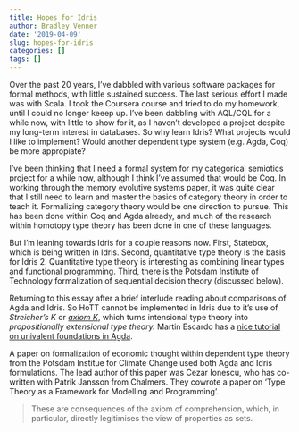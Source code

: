```yaml
---
title: Hopes for Idris
author: Bradley Venner
date: '2019-04-09'
slug: hopes-for-idris
categories: []
tags: []
---
```


Over the past 20 years, I've dabbled with various software packages for formal methods, with little sustained success.  The last serious effort I made was with Scala.  I took the Coursera course and tried to do my homework, until I could no longer keeep up.  I've been dabbling with AQL/CQL for a while now, with little to show for it, as I haven't developed a project despite my long-term interest in databases.  So why learn Idris?  What projects would I like to implement?  Would another dependent type system (e.g. Agda, Coq) be more appropiate?  

I've been thinking that I need a formal system for my categorical semiotics project for a while now, although I think I've assumed that would be Coq.  In working through the memory evolutive systems paper, it was quite clear that I still need to learn and master the basics of category theory in order to teach it.  Formalizing category theory would be one direction to pursue.  This has been done within Coq and Agda already, and much of the research within homotopy type theory has been done in one of these languages.    

But I'm leaning towards Idris for a couple reasons now.  First, Statebox, which is being written in Idris.  Second, quantitative type theory is the basis for Idris 2.  Quantitative type theory is interesting as combining linear types and functional programming.  Third, there is the Potsdam Institute of Technology formalization of sequential decision theory (discussed below).  

Returning to this essay after a brief interlude reading about comparisons of Agda and Idris.  So HoTT cannot be implemented in  Idris due to it's use of *Streicher's K* or [*axiom K*](https://ncatlab.org/nlab/show/axiom+K+%28type+theory%29), which turns intensional type theory into *propositionally extensional type theory.*  Martin Escardo has a [nice tutorial on univalent foundations in Agda](https://github.com/martinescardo/HoTT-UF-Agda-Lecture-Notes).

A paper on formalization of economic thought within dependent type theory from the Potsdam Institue for Climate Change used both Agda and Idris formulations.  The lead author of this paper was Cezar Ionescu, who has co-written with Patrik Jansson from Chalmers.  They cowrote a paper on 'Type Theory as a Framework for Modelling and Programming'.

> These are consequences of the axiom of comprehension, which, in particular, directly legitimises the view of properties as sets.

